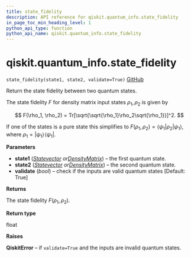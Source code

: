 ```yaml
---
title: state_fidelity
description: API reference for qiskit.quantum_info.state_fidelity
in_page_toc_min_heading_level: 1
python_api_type: function
python_api_name: qiskit.quantum_info.state_fidelity
---
```


# qiskit.quantum\_info.state\_fidelity

<span id="qiskit.quantum_info.state_fidelity" />

`state_fidelity(state1, state2, validate=True)` [GitHub](https://github.com/qiskit/qiskit/tree/stable/0.23/qiskit/quantum_info/states/measures.py "view source code")

Return the state fidelity between two quantum states.

The state fidelity $F$ for density matrix input states $\rho_1, \rho_2$ is given by

$$
F(\rho_1, \rho_2) = Tr[\sqrt{\sqrt{\rho_1}\rho_2\sqrt{\rho_1}}]^2.
$$

If one of the states is a pure state this simplifies to $F(\rho_1, \rho_2) = \langle\psi_1|\rho_2|\psi_1\rangle$, where $\rho_1 = |\psi_1\rangle\!\langle\psi_1|$.

**Parameters**

*   **state1** ([*Statevector*](qiskit.quantum_info.Statevector "qiskit.quantum_info.Statevector")  *or*[*DensityMatrix*](qiskit.quantum_info.DensityMatrix "qiskit.quantum_info.DensityMatrix")) – the first quantum state.
*   **state2** ([*Statevector*](qiskit.quantum_info.Statevector "qiskit.quantum_info.Statevector")  *or*[*DensityMatrix*](qiskit.quantum_info.DensityMatrix "qiskit.quantum_info.DensityMatrix")) – the second quantum state.
*   **validate** (*bool*) – check if the inputs are valid quantum states \[Default: True]

**Returns**

The state fidelity $F(\rho_1, \rho_2)$.

**Return type**

float

**Raises**

**QiskitError** – if `validate=True` and the inputs are invalid quantum states.

